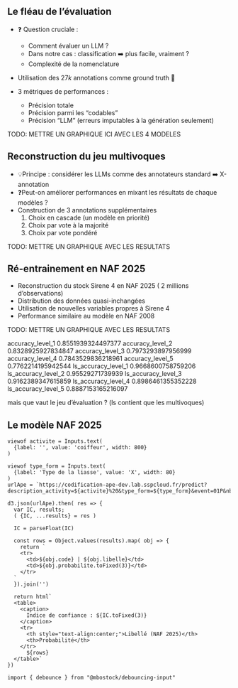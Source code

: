 ## Le fléau de l'évaluation

- ❓ Question cruciale : 
  - Comment évaluer un LLM ?
  - Dans notre cas : classification ➡️ plus facile, vraiment ?
  - Complexité de la nomenclature 

- Utilisation des $27k$ annotations comme ground truth 🥇
  
- 3 métriques de performances :
  - Précision totale
  - Précision parmi les "codables"
  - Précision "LLM" (erreurs imputables à la génération seulement)

TODO: METTRE UN GRAPHIQUE ICI AVEC LES 4 MODELES

## Reconstruction du jeu multivoques

- 💡Principe : considérer les LLMs comme des annotateurs standard ➡️ X-annotation
- ❓Peut-on améliorer performances en mixant les résultats de chaque modèles ?
- Construction de 3 annotations supplémentaires 
  1. Choix en cascade (un modèle en priorité)
  2. Choix par vote à la majorité 
  3. Choix par vote pondéré

TODO: METTRE UN GRAPHIQUE AVEC LES RESULTATS

## Ré-entrainement en NAF 2025

- Reconstruction du stock Sirene 4 en NAF 2025 ($~2$ millions d'observations)
- Distribution des données quasi-inchangées
- Utilisation de nouvelles variables propres à Sirene 4
- Performance similaire au modèle en NAF 2008

TODO: METTRE UN GRAPHIQUE AVEC LES RESULTATS

accuracy_level_1
0.8551939324497377
accuracy_level_2
0.8328925927834847
accuracy_level_3
0.7973293897956999
accuracy_level_4
0.7843529836218961
accuracy_level_5
0.7762214195942544
ls_accuracy_level_1
0.9668600758759206
ls_accuracy_level_2
0.95529271739939
ls_accuracy_level_3
0.9162389347615859
ls_accuracy_level_4
0.8986461355352228
ls_accuracy_level_5
0.8887153165216097

mais que vaut le jeu d'évaluation ? (ls contient que les multivoques)

## Le modèle NAF 2025 {.scrollable}

```ojs
viewof activite = Inputs.text(
  {label: '', value: 'coiffeur', width: 800}
)

viewof type_form = Inputs.text(
  {label: 'Type de la liasse', value: 'X', width: 80}
)
urlApe = `https://codification-ape-dev.lab.sspcloud.fr/predict?description_activity=${activite}%20&type_form=${type_form}&event=01P&nb_echos_max=3&prob_min=0.0009`

d3.json(urlApe).then( res => {
  var IC, results;
  ( {IC, ...results} = res )

  IC = parseFloat(IC)

  const rows = Object.values(results).map( obj => {
    return `
    <tr>
      <td>${obj.code} | ${obj.libelle}</td>
      <td>${obj.probabilite.toFixed(3)}</td>
    </tr>
  `
  }).join('')
  
  return html`
  <table>
    <caption>
      Indice de confiance : ${IC.toFixed(3)}
    </caption>
    <tr>
      <th style="text-align:center;">Libellé (NAF 2025)</th>
      <th>Probabilité</th>
    </tr>
      ${rows}
  </table>`
})
```


```ojs
import { debounce } from "@mbostock/debouncing-input" 
```